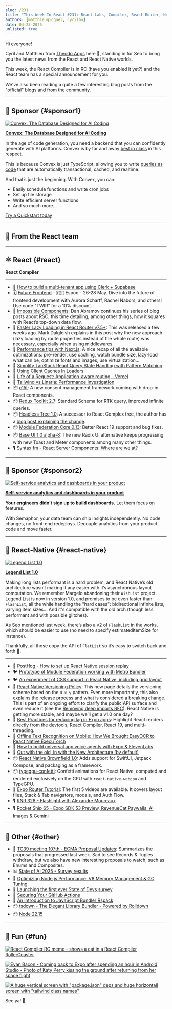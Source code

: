 ```yaml
---
slug: /231
title: "This Week In React #231: React Labs, Compiler, React Router, Next.js, TanStack Query, c15t, RTK, Base UI | Legend List, FlashList, Metro, ExecuTorch, Brownfield, Expo Router | TC39, State of AI, Node.js, GitHub Actions, Rspack, tsdown"
authors: [matthieugicquel, cyrilbo]
date: 04-23-2025
unlisted: true
---
```


Hi everyone!

Cyril and Matthieu from [Theodo Apps](https://apps.theodo.com/en?utm_source=thisweekinreact) here 👋, standing in for Seb to bring you the latest news from the React and React Native worlds.

This week, the React Compiler is in RC (have you enabled it yet?) and the React team has a special announcement for you.

We've also been reading a quite a few interesting blog posts from the "official" blogs and from the community.

<Todo />

<!-- truncate -->


<Support />

---

## 💸 Sponsor {#sponsor1}

[![Convex: The Database Designed for AI Coding](/emails/issues/227/convex.jpg)](https://convex.link/thisweekai)

**[Convex: The Database Designed for AI Coding](https://convex.link/thisweekai)**

In the age of code generation, you need a backend that you can confidently generate with AI platforms. Convex is by far and away [best in class](https://stack.convex.dev/introducing-fullstack-bench) in this respect.

This is because Convex is just TypeScript, allowing you to write [queries as code](https://docs.convex.dev/functions/query-functions/) that are automatically transactional, cached, and realtime.

And that’s just the beginning. With Convex, you can:

- Easily schedule functions and write cron jobs
- Set up file storage
- Write efficient server functions
- And so much more…

[Try a Quickstart today](https://docs.convex.dev/quickstarts)

---

## 📣 From the React team

<Todo />

---

## ⚛️ React {#react}

**React Compiler**

<Todo />

---

- 💸 [How to build a multi-tenant app using Clerk + Supabase](https://go.clerk.com/j5M7vZt)
- 🗓 [Future Frontend](https://futurefrontend.com/?utm_source=thisweekinreact) \- 🇫🇮 Espoo \- 26-28 May. Dive into the future of frontend development with Aurora Scharff, Rachel Nabors, and others\! Use code "TWIR" for a 10% discount.
- 📜 [Impossible Components](https://overreacted.io/impossible-components/): Dan Abramov continues his series of blog posts about RSC, this time detailing, among other things, how it squares with React’s top-down data flow.
- 📜 [Faster Lazy Loading in React Router v7.5+](https://remix.run/blog/faster-lazy-loading): This was released a few weeks ago. Mark Dalgleish explains in this post why the new approach (lazy loading by route properties instead of the whole route) was necessary, especially when using middlewares.
- 📜 [Performance tips with Next.js](https://vercel.com/blog/guide-to-fast-websites-with-next-js-tips-for-maximizing-server-speeds#how-to-speed-up-the-page-render-minimize-client-burden): A nice recap of all the available optimizations: pre-render, use caching, watch bundle size, lazy-load what can be, optimize fonts and images, use virtualization…
- 📜 [Simplify TanStack React Query State Handling with Pattern Matching](https://gabrielpichot.fr/blog/simplify-tanstack-react-query-state-handling-with-pattern-matching/)
- 📜 [Using Client Caches In Loaders](https://www.brenelz.com/posts/using-client-caches-in-loaders/)
- 📜 [Life of a Request: Application-aware routing \- Vercel](https://vercel.com/blog/life-of-a-request-application-aware-routing)
- 📜 [Tailwind vs Linaria: Performance Investigation](https://www.developerway.com/posts/tailwind-vs-linaria-performance)
- 📦 [c15t](https://github.com/c15t/c15t): A new consent management framework coming with drop-in React components.
- 📦 [Redux Toolkit 2.7](https://github.com/reduxjs/redux-toolkit/releases/tag/v2.7.0): Standard Schema for RTK query, improved infinite queries.
- 📦 [Headless Tree 1.0](https://headless-tree.lukasbach.com/): A successor to React Complex tree, the author has a [blog post explaining the change](https://medium.com/@lukasbach/headless-tree-and-the-future-of-react-complex-tree-fc920700e82a).
- 📦 [Module Federation Core 0.13](https://github.com/module-federation/core/releases/tag/v0.13.0): Better React 19 support and bug fixes.
- 📦 [Base UI 1.0 alpha-8](https://github.com/mui/base-ui/releases/tag/v1.0.0-alpha.8): The new Radix UI alternative keeps progressing with new Toast and Meter components among many other things.
- 🎙️ [Syntax.fm \- React Server Components: Where are we at?](https://syntax.fm/show/895/react-server-components-where-are-we-at)

<SubscribeFormEmbed placement="middle" />

---

## 💸 Sponsor {#sponsor2}

[![Self-service analytics and dashboards in your product](/emails/issues/231/semaphor.jpg)](https://semaphor.cloud)

**[Self-service analytics and dashboards in your product](https://semaphor.cloud)**

**Your engineers didn’t sign up to build dashboards.**
Let them focus on features.

With Semaphor, your data team can ship insights independently. No code changes, no front-end redeploys. Decouple analytics from your product code and move faster.

---

## 📱 React-Native {#react-native}

[![Legend List 1.0](/emails/issues/231/legend-list.png)](https://bsky.app/profile/jayz.us/post/3lni5ofbuvs2s)

**[Legend List 1.0](https://bsky.app/profile/jayz.us/post/3lni5ofbuvs2s)**

Making long lists performant is a hard problem, and React Native’s old architecture wasn’t making it any easier with it’s asynchronous layout computation. We remember Margelo abandoning their `WishList` project.
Legend List is now in version 1.0, and promises to be even faster than `FlashList`, all the while handling the "hard cases": bidirectional infinite lists, varying item sizes… And it's compatible with the old arch (though less performant and with possible glitches).

As Seb mentioned last week, there’s also a v2 of `FlashList` in the works, which should be easier to use (no need to specify estimatedItemSize for instance).

Thankfully, all those copy the API of `FlatList` so it’s easy to switch back and forth 🙂.

---

- 💸 [PostHog - How to set up React Native session replay](https://go.posthog.com/twir-apr23)
- 🐦 [Prototype of Module Federation working with Metro Bundler](https://x.com/_jbroma/status/1912903068464594993)
- 🐦 [An experiment of CSS support in React Native, including grid layout](https://x.com/mani3xis/status/1912947427864441144)
- 📖 [React Native Versioning Policy](https://reactnative.dev/contributing/versioning-policy): This new page details the versioning scheme based on the `0.x.y` pattern. Even more importantly, this also explains the release process and what is considered a breaking change. This is part of an ongoing effort to clarify the public API surface and even reduce it (see the [Removing deep imports RFC](https://github.com/react-native-community/discussions-and-proposals/pull/894)). React Native is getting more stable, and maybe we’ll get a v1.0 one day?
- 📜 [Best Practices for reducing lag in Expo apps](https://expo.dev/blog/best-practices-for-reducing-lag-in-expo-apps): Highlight React renders directly from the devtools, React Compiler, React 19, and multi-threading.
- 📜 [Offline Text Recognition on Mobile: How We Brought EasyOCR to React Native ExecuTorch](https://blog.swmansion.com/bringing-easyocr-to-react-native-executorch-2401c09c2d0c)
- 📜 [How to build universal app voice agents with Expo & ElevenLabs](https://expo.dev/blog/how-to-build-universal-app-voice-agents-with-expo-and-elevenlabs)
- 📜 [Out with the old, in with the New Architecture (by default)](https://expo.dev/blog/out-with-the-old-in-with-the-new-architecture)
- 📦 [React Native Brownfield 1.0](https://github.com/callstack/react-native-brownfield/releases/tag/v1.0.0): Adds support for SwiftUI, Jetpack Compose, and packaging as a framework.
- 📦 [typegpu-confetti](https://github.com/software-mansion-labs/typegpu-confetti): Confetti animations for React Native, computed and rendered exclusively on the GPU with `react-native-webgpu` and TypeGPU.
- 🎥 [Expo Router Tutorial](https://www.youtube.com/playlist?list=PLsXDmrmFV_AT17JDf-otXSNE_eH7s0uDD): The first 5 videos are available. It covers layout files, Stack & Tab navigators, modals, and Auth Flow.
- 🎙️ [RNR 328 \- Flashlight with Alexandre Moureaux](https://infinite.red/react-native-radio/rnr-328-flashlight-with-alexandre-moureaux)
- 🎙️ [Rocket Ship 65 \- Expo SDK 53 Preview, RevenueCat Paywalls, AI Images & Gemini](https://www.youtube.com/watch?v=evGUO_CN1Fc)

---

## 🔀 Other {#other}

- 📣 [TC39 meeting 107th \- ECMA Proposal Updates](https://ecmascript-daily.github.io/ecmascript/2025/04/19/ecmascript-proposal-update): Summarizes the proposals that progressed last week. Sad to see Records & Tuples withdraw, but we also have new interesting proposals to watch, such as Enums and Composites.
- 📊 [State of AI 2025 \- Survey results](https://2025.stateofai.dev)
- 📜 [Optimizing Node.js Performance: V8 Memory Management & GC Tuning](https://blog.platformatic.dev/optimizing-nodejs-performance-v8-memory-management-and-gc-tuning)
- 📜 [Launching the first ever State of Devs survey](https://dev.to/sachagreif/launching-the-first-ever-state-of-devs-survey-23il)
- 📜 [Securing Your GitHub Actions](https://blog.rafaelgss.dev/securing-github-actions)
- 📜 [An Introduction to JavaScript Bundler Rspack](https://blog.appsignal.com/2025/04/16/an-introduction-to-javascript-bundler-rspack.html)
- 📦 [tsdown \- The Elegant Library Bundler \- Powered by Rolldown](https://tsdown.dev/)
- 📦 [Node 22.15](https://nodejs.org/en/blog/release/v22.15.0)

---

## 🤭 Fun {#fun}

[![React Compiler RC meme - shows a cat in a React Compiler RollerCoaster](/emails/issues/231/meme0.jpg)](https://x.com/potetotes/status/1914855126348480850)

[![Evan Bacon - Coming back to Expo after spending an hour in Android Studio - Photo of Katy Perry kissing the ground after returning from her space flight](/emails/issues/231/meme1.jpg)](https://x.com/Baconbrix/status/1913353166483058931)

[![A huge vertical screen with "package.json" deps and huge horizontall screen with "tailwind class names"](/emails/issues/231/meme2.jpg)](https://x.com/trashh_dev/status/1893339204710539265)

See ya! 👋
